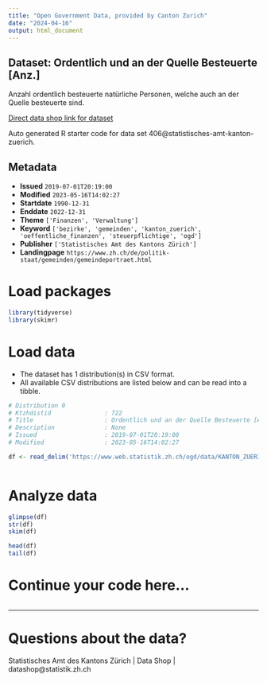```yaml
---
title: "Open Government Data, provided by Canton Zurich"
date: "2024-04-16"
output: html_document
---
```


## Dataset: Ordentlich und an der Quelle Besteuerte [Anz.]

Anzahl ordentlich besteuerte natürliche Personen, welche auch an der Quelle besteuerte sind.

[Direct data shop link for dataset](https://www.zh.ch/de/politik-staat/statistik-daten/datenkatalog.html#/datasets/406@statistisches-amt-kanton-zuerich)

Auto generated R starter code for data set 406@statistisches-amt-kanton-zuerich.

## Metadata

- **Issued** `2019-07-01T20:19:00`
- **Modified** `2023-05-16T14:02:27`
- **Startdate** `1990-12-31`
- **Enddate** `2022-12-31`
- **Theme** `['Finanzen', 'Verwaltung']`
- **Keyword** `['bezirke', 'gemeinden', 'kanton_zuerich', 'oeffentliche_finanzen', 'steuerpflichtige', 'ogd']`
- **Publisher** `['Statistisches Amt des Kantons Zürich']`
- **Landingpage** `https://www.zh.ch/de/politik-staat/gemeinden/gemeindeportraet.html`


# Load packages

```r

library(tidyverse)
library(skimr)

```

# Load data

-   The dataset has 1 distribution(s) in CSV format.
-   All available CSV distributions are listed below and can be read into a tibble.

```r

# Distribution 0
# Ktzhdistid               : 722
# Title                    : Ordentlich und an der Quelle Besteuerte [Anz.]
# Description              : None
# Issued                   : 2019-07-01T20:19:00
# Modified                 : 2023-05-16T14:02:27

df <- read_delim('https://www.web.statistik.zh.ch/ogd/data/KANTON_ZUERICH_832.csv')



```

# Analyze data

```r

glimpse(df)
str(df)
skim(df)

head(df)
tail(df)

```

# Continue your code here...

```r

```

------------------------------------------------------------------------

# Questions about the data?

Statistisches Amt des Kantons Zürich | Data Shop | datashop@statistik.zh.ch
